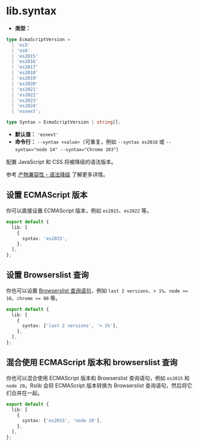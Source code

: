 # lib.syntax

- **类型：**

```ts
type EcmaScriptVersion =
  | 'es5'
  | 'es6'
  | 'es2015'
  | 'es2016'
  | 'es2017'
  | 'es2018'
  | 'es2019'
  | 'es2020'
  | 'es2021'
  | 'es2022'
  | 'es2023'
  | 'es2024'
  | 'esnext';

type Syntax = EcmaScriptVersion | string[];
```

- **默认值：** `'esnext'`
- **命令行：** `--syntax <value>`（可重复，例如 `--syntax es2018` 或 `--syntax="node 14" --syntax="Chrome 103"`）

配置 JavaScript 和 CSS 将被降级的语法版本。

参考 [产物兼容性 - 语法降级](/guide/advanced/output-compatibility) 了解更多详情。

## 设置 ECMAScript 版本

你可以直接设置 ECMAScript 版本，例如 `es2015`、`es2022` 等。

```ts title="rslib.config.ts"
export default {
  lib: [
    {
      syntax: 'es2015',
    },
  ],
};
```

## 设置 Browserslist 查询

你也可以设置 [Browserslist 查询语句](https://browsersl.ist/)，例如 `last 2 versions`、`> 1%`、`node >= 16`、`chrome >= 80` 等。

```ts title="rslib.config.ts"
export default {
  lib: [
    {
      syntax: ['last 2 versions', '> 1%'],
    },
  ],
};
```

## 混合使用 ECMAScript 版本和 browserslist 查询

你也可以混合使用 ECMAScript 版本和 Browserslist 查询语句，例如 `es2015` 和 `node 20`。Rslib 会将 ECMAScript 版本转换为 Browserslist 查询语句，然后将它们合并在一起。

```ts title="rslib.config.ts"
export default {
  lib: [
    {
      syntax: ['es2015', 'node 20'],
    },
  ],
};
```
